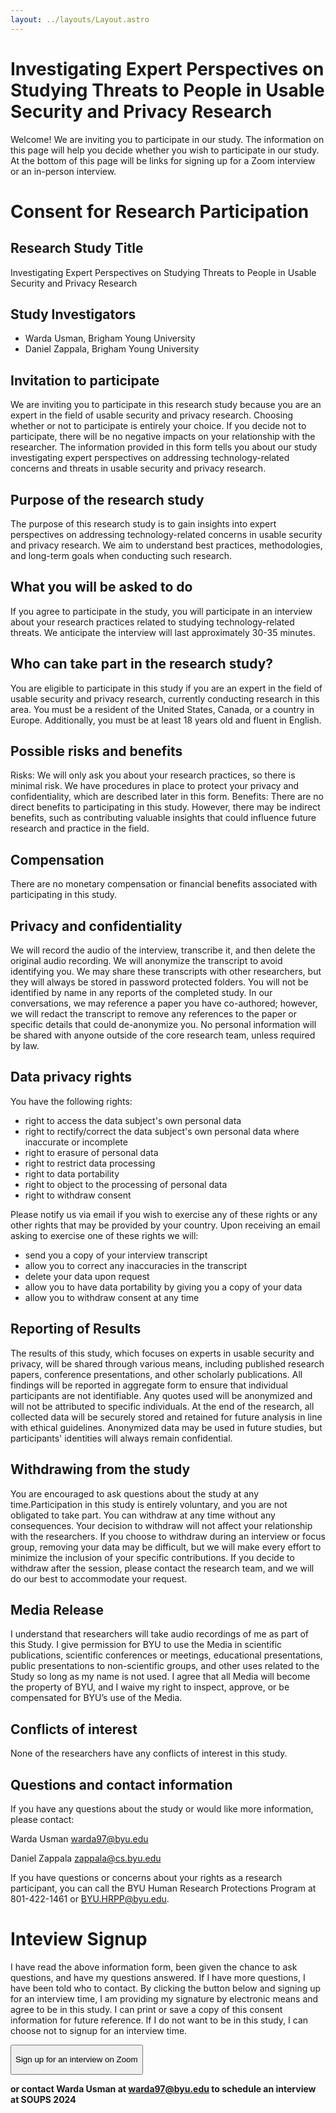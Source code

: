 ```yaml
---
layout: ../layouts/Layout.astro
---
```


# Investigating Expert Perspectives on Studying Threats to People in Usable Security and Privacy Research

Welcome! We are inviting you to participate in our study. The information on
this page will help you decide whether you wish to participate in our study. At
the bottom of this page will be links for signing up for a Zoom interview or an
in-person interview.

# Consent for Research Participation

## Research Study Title

Investigating Expert Perspectives on Studying Threats to People in Usable
Security and Privacy Research

## Study Investigators

- Warda Usman, Brigham Young University
- Daniel Zappala, Brigham Young University

## Invitation to participate

We are inviting you to participate in this research study because you are an
expert in the field of usable security and privacy research. Choosing whether or
not to participate is entirely your choice. If you decide not to participate,
there will be no negative impacts on your relationship with the researcher. The
information provided in this form tells you about our study investigating expert
perspectives on addressing technology-related concerns and threats in usable
security and privacy research.

## Purpose of the research study

The purpose of this research study is to gain insights into expert perspectives
on addressing technology-related concerns in usable security and privacy
research. We aim to understand best practices, methodologies, and long-term
goals when conducting such research.

## What you will be asked to do

If you agree to participate in the study, you will participate in an interview
about your research practices related to studying technology-related threats. We
anticipate the interview will last approximately 30-35 minutes.

## Who can take part in the research study?

You are eligible to participate in this study if you are an expert in the field
of usable security and privacy research, currently conducting research in this
area. You must be a resident of the United States, Canada, or a country in
Europe. Additionally, you must be at least 18 years old and fluent in English.

## Possible risks and benefits

Risks: We will only ask you about your research practices, so there is minimal
risk. We have procedures in place to protect your privacy and confidentiality,
which are described later in this form. Benefits: There are no direct benefits
to participating in this study. However, there may be indirect benefits, such as
contributing valuable insights that could influence future research and practice
in the field.

## Compensation

There are no monetary compensation or financial benefits associated with
participating in this study.

## Privacy and confidentiality

We will record the audio of the interview, transcribe it, and then delete the
original audio recording. We will anonymize the transcript to avoid identifying
you. We may share these transcripts with other researchers, but they will always
be stored in password protected folders. You will not be identified by name in
any reports of the completed study. In our conversations, we may reference a
paper you have co-authored; however, we will redact the transcript to remove any
references to the paper or specific details that could de-anonymize you. No
personal information will be shared with anyone outside of the core research
team, unless required by law.

## Data privacy rights

You have the following rights:

- right to access the data subject's own personal data
- right to rectify/correct the data subject's own personal data where inaccurate
  or incomplete
- right to erasure of personal data
- right to restrict data processing
- right to data portability
- right to object to the processing of personal data
- right to withdraw consent

Please notify us via email if you wish to exercise any of these rights or any
other rights that may be provided by your country. Upon receiving an email
asking to exercise one of these rights we will:

- send you a copy of your interview transcript
- allow you to correct any inaccuracies in the transcript
- delete your data upon request
- allow you to have data portability by giving you a copy of your data
- allow you to withdraw consent at any time

## Reporting of Results

The results of this study, which focuses on experts in usable security and
privacy, will be shared through various means, including published research
papers, conference presentations, and other scholarly publications. All findings
will be reported in aggregate form to ensure that individual participants are
not identifiable. Any quotes used will be anonymized and will not be attributed
to specific individuals. At the end of the research, all collected data will be
securely stored and retained for future analysis in line with ethical
guidelines. Anonymized data may be used in future studies, but participants'
identities will always remain confidential.

## Withdrawing from the study

You are encouraged to ask questions about the study at any time.Participation in
this study is entirely voluntary, and you are not obligated to take part. You
can withdraw at any time without any consequences. Your decision to withdraw
will not affect your relationship with the researchers. If you choose to
withdraw during an interview or focus group, removing your data may be
difficult, but we will make every effort to minimize the inclusion of your
specific contributions. If you decide to withdraw after the session, please
contact the research team, and we will do our best to accommodate your request.

## Media Release

I understand that researchers will take audio recordings of me as part of this
Study. I give permission for BYU to use the Media in scientific publications,
scientific conferences or meetings, educational presentations, public
presentations to non-scientific groups, and other uses related to the Study so
long as my name is not used. I agree that all Media will become the property of
BYU, and I waive my right to inspect, approve, or be compensated for BYU’s use
of the Media.

## Conflicts of interest

None of the researchers have any conflicts of interest in this study.

## Questions and contact information

If you have any questions about the study or would like more information, please
contact:

Warda Usman warda97@byu.edu

Daniel Zappala zappala@cs.byu.edu

If you have questions or concerns about your rights as a research participant,
you can call the BYU Human Research Protections Program at 801-422-1461 or
BYU.HRPP@byu.edu.

# Inteview Signup

I have read the above information form, been given the chance to ask questions,
and have my questions answered. If I have more questions, I have been told who
to contact. By clicking the button below and signing up for an interview time, I
am providing my signature by electronic means and agree to be in this study. I
can print or save a copy of this consent information for future reference. If I
do not want to be in this study, I can choose not to signup for an interview
time.

<p></p>

<button class="bg-sky-700 hover:bg-red text-white font-bold py-2 px-4 rounded">
  <p class="p-0 m-0">Sign up for an interview on Zoom</p>
</button>

**or contact Warda Usman at warda97@byu.edu to schedule an interview at SOUPS
2024**
